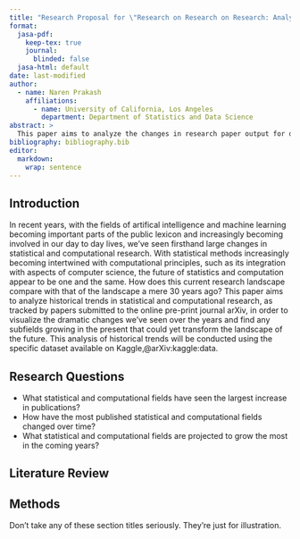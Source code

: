 ```yaml
---
title: "Research Proposal for \"Research on Research on Research: Analyzing historical trends in statistical and computational research\""
format:
  jasa-pdf:
    keep-tex: true  
    journal:
      blinded: false
  jasa-html: default
date: last-modified
author:
  - name: Naren Prakash
    affiliations:
      - name: University of California, Los Angeles
        department: Department of Statistics and Data Science
abstract: >
  This paper aims to analyze the changes in research paper output for different statistical and computational fields over the time period from 1993 to 2024. The research papers used for this analysis are sourced from a dataset of papers from the pre-print journal arXiv.
bibliography: bibliography.bib  
editor: 
  markdown: 
    wrap: sentence
---
```


## Introduction {#sec-intro}

In recent years, with the fields of artifical intelligence and machine learning becoming important parts of the public lexicon and increasingly becoming involved in our day to day lives, we've seen firsthand large changes in statistical and computational research. With statistical methods increasingly becoming intertwined with computational principles, such as its integration with aspects of computer science, the future of statistics and computation appear to be one and the same. How does this current research landscape compare with that of the landscape a mere 30 years ago? This paper aims to analyze historical trends in statistical and computational research, as tracked by papers submitted to the online pre-print journal arXiv, in order to visualize the dramatic changes we've seen over the years and find any subfields growing in the present that could yet transform the landscape of the future. This analysis of historical trends will be conducted using the specific dataset available on Kaggle,@arXiv:kaggle:data.

## Research Questions {#sec-questions}
- What statistical and computational fields have seen the largest increase in publications?
- How have the most published statistical and computational fields changed over time?
- What statistical and computational fields are projected to grow the most in the coming years?

## Literature Review {#lit-review}





## Methods {#sec-meth}

Don't take any of these section titles seriously.
They're just for illustration.





